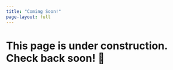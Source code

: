 ```yaml
---
title: "Coming Soon!"
page-layout: full
---
```


#  This page is under construction. Check back soon! 🚧


